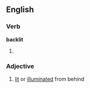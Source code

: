 ==English==

===Verb===
'''backlit'''

# {{past of|[[backlight]]}}

===Adjective===
{{en-adj}}

# [[lit]] or [[illuminated]] from behind